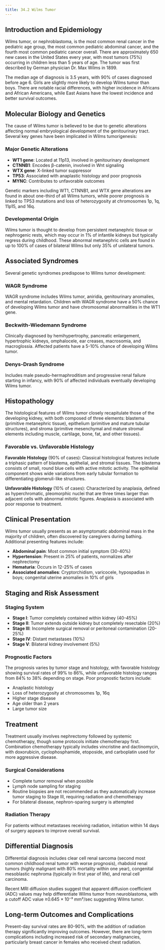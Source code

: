 ```yaml
---
title: 34.2 Wilms Tumor
---
```




## Introduction and Epidemiology

Wilms tumor, or nephroblastoma, is the most common renal cancer in the pediatric age group, the most common pediatric abdominal cancer, and the fourth most common pediatric cancer overall. There are approximately 650 new cases in the United States every year, with most tumors (75%) occurring in children less than 5 years of age. The tumor was first described by German physician Dr. Max Wilms in 1899.

The median age of diagnosis is 3.5 years, with 90% of cases diagnosed before age 6. Girls are slightly more likely to develop Wilms tumor than boys. There are notable racial differences, with higher incidence in Africans and African Americans, while East Asians have the lowest incidence and better survival outcomes.

## Molecular Biology and Genetics

The cause of Wilms tumor is believed to be due to genetic alterations affecting normal embryological development of the genitourinary tract. Several key genes have been implicated in Wilms tumorigenesis:

### Major Genetic Alterations
- **WT1 gene**: Located at 11p13, involved in genitourinary development
- **CTNNB1**: Encodes β-catenin, involved in Wnt signaling
- **WTX gene**: X-linked tumor suppressor
- **TP53**: Associated with anaplastic histology and poor prognosis
- **MYNC**: Contributes to unfavorable outcomes

Genetic markers including WT1, CTNNB1, and WTX gene alterations are found in about one-third of all Wilms tumors, while poorer prognosis is linked to TP53 mutations and loss of heterozygosity at chromosomes 1p, 1q, 11p15, and 16q.

### Developmental Origin
Wilms tumor is thought to develop from persistent metanephric tissue or nephrogenic rests, which may occur in 1% of infantile kidneys but typically regress during childhood. These abnormal metanephric cells are found in up to 100% of cases of bilateral Wilms but only 35% of unilateral tumors.

## Associated Syndromes

Several genetic syndromes predispose to Wilms tumor development:

### WAGR Syndrome
WAGR syndrome includes Wilms tumor, aniridia, genitourinary anomalies, and mental retardation. Children with WAGR syndrome have a 50% chance of developing Wilms tumor and have chromosomal abnormalities in the WT1 gene.

### Beckwith-Wiedemann Syndrome
Clinically diagnosed by hemihypertrophy, pancreatic enlargement, hypertrophic kidneys, omphalocele, ear creases, macrosomia, and macroglossia. Affected patients have a 5-10% chance of developing Wilms tumor.

### Denys-Drash Syndrome
Includes male pseudo-hermaphroditism and progressive renal failure starting in infancy, with 90% of affected individuals eventually developing Wilms tumor.

## Histopathology

The histological features of Wilms tumor closely recapitulate those of the developing kidney, with both composed of three elements: blastema (primitive metanephric tissue), epithelium (primitive and mature tubular structures), and stroma (primitive mesenchymal and mature stromal elements including muscle, cartilage, bone, fat, and other tissues).

### Favorable vs. Unfavorable Histology

**Favorable Histology** (90% of cases):
Classical histological features include a triphasic pattern of blastema, epithelial, and stromal tissues. The blastema consists of small, round blue cells with active mitotic activity. The epithelial component shows wide variations from early tubular formation to differentiating glomeruli-like structures.

**Unfavorable Histology** (10% of cases):
Characterized by anaplasia, defined as hyperchromatic, pleomorphic nuclei that are three times larger than adjacent cells with abnormal mitotic figures. Anaplasia is associated with poor response to treatment.

## Clinical Presentation

Wilms tumor usually presents as an asymptomatic abdominal mass in the majority of children, often discovered by caregivers during bathing. Additional presenting features include:

- **Abdominal pain**: Most common initial symptom (30-40%)
- **Hypertension**: Present in 25% of patients, normalizes after nephrectomy  
- **Hematuria**: Occurs in 12-25% of cases
- **Associated anomalies**: Cryptorchidism, varicocele, hypospadias in boys; congenital uterine anomalies in 10% of girls

## Staging and Risk Assessment

### Staging System
- **Stage I**: Tumor completely contained within kidney (40-45%)
- **Stage II**: Tumor extends outside kidney but completely resectable (20%)
- **Stage III**: Incomplete surgical removal or peritoneal contamination (20-25%)
- **Stage IV**: Distant metastases (10%)
- **Stage V**: Bilateral kidney involvement (5%)

### Prognostic Factors
The prognosis varies by tumor stage and histology, with favorable histology showing survival rates of 99% to 86%, while unfavorable histology ranges from 84% to 38% depending on stage. Poor prognostic factors include:

- Anaplastic histology
- Loss of heterozygosity at chromosomes 1p, 16q
- Higher stage disease
- Age older than 2 years
- Large tumor size

## Treatment

Treatment usually involves nephrectomy followed by systemic chemotherapy, though some protocols initiate chemotherapy first. Combination chemotherapy typically includes vincristine and dactinomycin, with doxorubicin, cyclophosphamide, etoposide, and carboplatin used for more aggressive disease.

### Surgical Considerations
- Complete tumor removal when possible
- Lymph node sampling for staging
- Routine biopsies are not recommended as they automatically increase tumor staging to Stage III, requiring radiation and chemotherapy
- For bilateral disease, nephron-sparing surgery is attempted

### Radiation Therapy
For patients without metastases receiving radiation, initiation within 14 days of surgery appears to improve overall survival.

## Differential Diagnosis

Differential diagnosis includes clear cell renal sarcoma (second most common childhood renal tumor with worse prognosis), rhabdoid renal tumors (highly malignant with 80% mortality within one year), congenital mesoblastic nephroma (typically in first year of life), and renal cell carcinoma.

Recent MRI diffusion studies suggest that apparent diffusion coefficient (ADC) values may help differentiate Wilms tumor from neuroblastoma, with a cutoff ADC value ≥0.645 × 10⁻³ mm²/sec suggesting Wilms tumor.

## Long-term Outcomes and Complications

Present-day survival rates are 80-90%, with the addition of radiation therapy significantly improving outcomes. However, there are long-term complications including increased risk of secondary malignancies, particularly breast cancer in females who received chest radiation.

